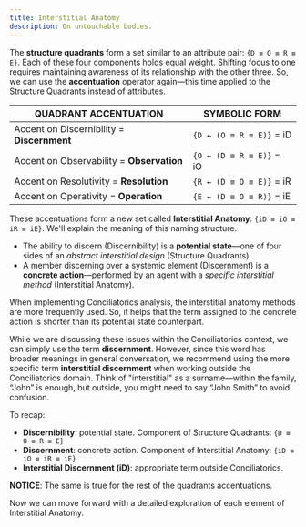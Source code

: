 ```yaml
---
title: Interstitial Anatomy
description: On untouchable bodies.
---
```


The **structure quadrants** form a set similar to an attribute pair: `{D ≡ O ≡ R ≡ E}`. Each of these four components holds equal weight. Shifting focus to one requires maintaining awareness of its relationship with the other three. So, we can use the **accentuation** operator again—this time applied to the Structure Quadrants instead of attributes.

| **QUADRANT ACCENTUATION** | **SYMBOLIC FORM** |
|----|---|
| Accent on Discernibility = **Discernment** | `{D ← (O ≡ R ≡ E)}` = iD |
| Accent on Observability = **Observation** | `{O ← (D ≡ R ≡ E)}` = iO |
| Accent on Resolutivity = **Resolution** | `{R ← (D ≡ O ≡ E)}` = iR |
| Accent on Operativity = **Operation** | `{E ← (D ≡ O ≡ R)}` = iE |

These accentuations form a new set called **Interstitial Anatomy**: `{iD ≡ iO ≡ iR ≡ iE}`. We'll explain the meaning of this naming structure. 
- The ability to discern (Discernibility) is a **potential state**—one of four sides of an *abstract interstitial design* (Structure Quadrants). 
- A member discerning over a systemic element (Discernment) is a **concrete action**—performed by an agent with a *specific interstitial method* (Interstitial Anatomy). 

When implementing Conciliatorics analysis, the interstitial anatomy methods are more frequently used. So, it helps that the term assigned to the concrete action is shorter than its potential state counterpart.

While we are discussing these issues within the Conciliatorics context, we can simply use the term **discernment**. However, since this word has broader meanings in general conversation, we recommend using the more specific term **interstitial discernment** when working outside the Conciliatorics domain. Think of "interstitial" as a surname—within the family, “John” is enough, but outside, you might need to say “John Smith” to avoid confusion.

To recap:
- **Discernibility**: potential state. Component of Structure Quadrants: `{D ≡ O ≡ R ≡ E}`
- **Discernment**: concrete action. Component of Interstitial Anatomy: `{iD ≡ iO ≡ iR ≡ iE}`
- **Interstitial Discernment (iD)**: appropriate term outside Conciliatorics.

**NOTICE**: The same is true for the rest of the quadrants accentuations.

Now we can move forward with a detailed exploration of each element of Interstitial Anatomy.